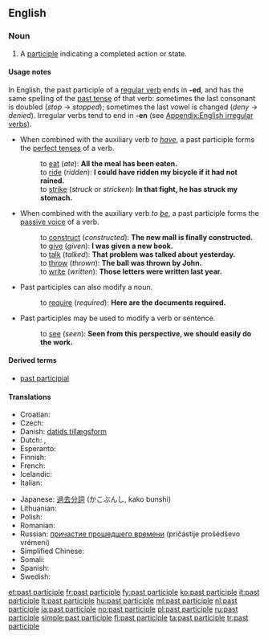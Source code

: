==English==
{{wikipedia|Past participle}}

===Noun===
{{en-noun|sg=[[past]] [[participle]]}}

# {{grammar}} A [[participle]] indicating a completed action or state.

====Usage notes====
In English, the past participle of a [[regular verb]] ends in '''-ed''', and has the same spelling of the [[past tense]] of that verb: sometimes the last consonant is doubled (''stop'' → ''stopped''); sometimes the last vowel is changed (''deny'' → ''denied''). Irregular verbs tend to end in '''-en''' (see [[Appendix:English irregular verbs]]).

* When combined with the auxiliary verb ''to [[have]]'', a past participle forms the [[perfect tense]]s of a verb.
*: to [[eat]] (''ate''): '''All the meal has been eaten.'''
*: to [[ride]] (''ridden''): '''I could have ridden my bicycle if it had not rained.'''
*: to [[strike]] (''struck'' or ''stricken''): '''In that fight, he has struck my stomach.'''

* When combined with the auxiliary verb ''to [[be]]'', a past participle forms the [[passive voice]] of a verb.
*: to [[construct]] (''constructed''): '''The new mall is finally constructed.'''
*: to [[give]] (''given''): '''I was given a new book.'''
*: to [[talk]] (''talked''): '''That problem was talked about yesterday.'''
*: to [[throw]] (''thrown''): '''The ball was thrown by John.'''
*: to [[write]] (''written''): '''Those letters were written last year.'''

* Past participles can also modify a noun.
*: to [[require]] (''required''): '''Here are the documents required.'''

* Past participles may be used to modify a verb or sentence.
*: to [[see]] (''seen''): '''Seen from this perspective, we should easily do the work.'''

====Derived terms====
* [[past participial]]

====Translations====
{{trans-top|past participle}}
* Croatian: {{t-|hr|particip perfekta|m}}
* Czech: {{t-|cs|příčestí minulé|n}}
* Danish: [[datids tillægsform]] {{c}}
* Dutch: {{t+|nl|voltooid deelwoord|n}}, {{t+|nl|verleden deelwoord|n}}
* Esperanto: {{t-|eo|participo|xs=Esperanto}}
* Finnish: {{t-|fi|partisiipin perfekti}}
* French: {{t+|fr|participe passé|m}}
* Icelandic: {{t+|is|lýsingarháttur þátíðar|m}}
* Italian: {{t+|it|participio passato|m}}
{{trans-mid}}
* Japanese: [[過去分詞]] (かこぶんし, kako bunshi)
* Lithuanian: {{t+|lt|būtojo laiko dalyvis|m|xs=Lithuanian}}
* Polish: {{t-|pl|imiesłów czasu przeszłego|m}}
* Romanian: {{t|ro|participiu trecut|n}}
* Russian: [[причастие прошедшего времени]] (pričástije prošédševo vrémeni) {{n}}
* Simplified Chinese: {{tø|zh-cn|过去分词}}
* Somali: {{t|so|shomantoro|xs=Somali}}
* Spanish: {{t-|es|participio pasado|m}}
* Swedish: {{t+|sv|perfektparticip|n}}
{{trans-bottom}}

[[et:past participle]]
[[fr:past participle]]
[[fy:past participle]]
[[ko:past participle]]
[[it:past participle]]
[[lt:past participle]]
[[hu:past participle]]
[[ml:past participle]]
[[nl:past participle]]
[[ja:past participle]]
[[no:past participle]]
[[pl:past participle]]
[[ru:past participle]]
[[simple:past participle]]
[[fi:past participle]]
[[ta:past participle]]
[[tr:past participle]]